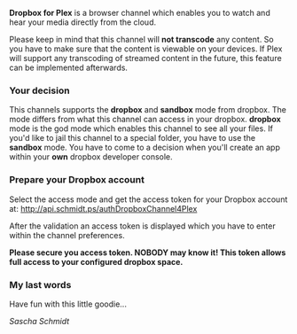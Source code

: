 '''Dropbox for Plex''' is a browser channel which enables you to watch and hear your
media directly from the cloud.

Please keep in mind that this channel will '''not transcode''' any content. So you have to make sure
that the content is viewable on your devices. If Plex will support any transcoding of streamed
content in the future, this feature can be implemented afterwards.

=== Your decision ===
This channels supports the '''dropbox''' and '''sandbox''' mode from dropbox. The mode differs
from what this channel can access in your dropbox. '''dropbox''' mode is the god mode which
enables this channel to see all your files. If you'd like to jail this channel to a special
folder, you have to use the '''sandbox''' mode. You have to come to a decision when you'll
create an app within your '''own''' dropbox developer console.

=== Prepare your Dropbox account ===
Select the access mode and get the access token for your Dropbox account at:
[http://api.schmidt.ps/authDropboxChannel4Plex http://api.schmidt.ps/authDropboxChannel4Plex]

After the validation an access token is displayed which you have to enter within the
channel preferences.

'''Please secure you access token. NOBODY may know it! This token allows full access
to your configured dropbox space.'''

=== My last words ===
Have fun with this little goodie...

''Sascha Schmidt''
